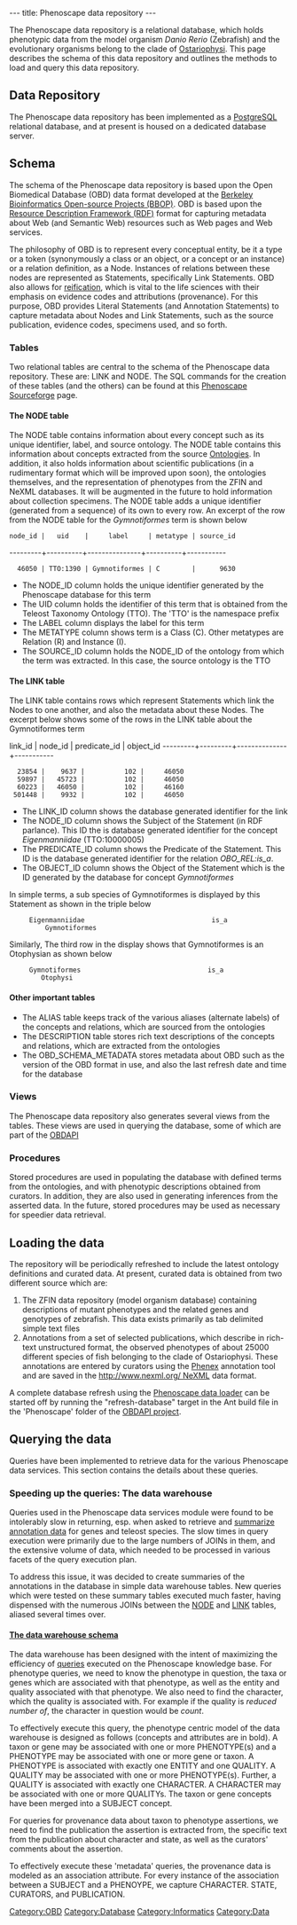 ---
title: Phenoscape data repository
---

The Phenoscape data repository is a relational database, which holds phenotypic data from the model organism ''Danio Rerio'' (Zebrafish) and the evolutionary organisms belong to the clade of [http://tolweb.org/Ostariophysi/15077 Ostariophysi]. This page describes the schema of this data repository and outlines the methods to load and query this data repository.

== Data Repository ==

The Phenoscape data repository has been implemented as a [http://www.postgresql.org/ PostgreSQL] relational database, and at present is housed on a dedicated database server.

== Schema ==

The schema of the Phenoscape data repository is based upon the Open Biomedical Database (OBD) data format developed at the [http://www.berkeleybop.org/ Berkeley Bioinformatics Open-source Projects (BBOP)]. OBD is based upon the [http://www.w3.org/RDF Resource Description Framework (RDF)] format for capturing metadata about Web (and Semantic Web) resources such as Web pages and Web services.

The philosophy of OBD is to represent every conceptual entity, be it a type or a token (synonymously a class or an object, or a concept or an instance) or a relation definition, as a Node. Instances of relations between these nodes are represented as Statements, specifically Link Statements. OBD also allows for [http://en.wikipedia.org/wiki/Reification_(computer_science) reification], which is vital to the life sciences with their emphasis on evidence codes and attributions (provenance). For this purpose, OBD provides Literal Statements (and Annotation Statements) to capture metadata about Nodes and Link Statements, such as the source publication, evidence codes, specimens used, and so forth.

=== Tables ===

Two relational tables are central to the schema of the Phenoscape data repository. These are: LINK and NODE. The SQL commands for the creation of these tables (and the others) can be found at this [http://phenoscape.svn.sourceforge.net/viewvc/phenoscape/trunk/src/Database/sql/obd/obd-core-schema.sql?view=markup Phenoscape Sourceforge] page.

==== The NODE table ====

The NODE table contains information about every concept such as its unique identifier, label, and source ontology. The NODE table contains this information about concepts extracted from the source [[Ontologies]]. In addition, it also holds information about scientific publications (in a rudimentary format which will be improved upon soon), the ontologies themselves, and the representation of phenotypes from the ZFIN and NeXML databases. It will be augmented in the future to hold information about collection specimens. The NODE table adds a unique identifier (generated from a sequence) of its own to every row. An excerpt of the row from the NODE table for the ''Gymnotiformes'' term is shown below

<javascript>

 node_id |   uid    |     label     | metatype | source_id
---------+----------+---------------+----------+-----------
   46050 | TTO:1390 | Gymnotiformes | C        |      9630

</javascript>

* The NODE_ID column holds the unique identifier generated by the Phenoscape database for this term
* The UID column holds the identifier of this term that is obtained from the Teleost Taxonomy Ontology (TTO). The 'TTO' is the namespace prefix
* The LABEL column displays the label for this term
* The METATYPE column shows term is a Class (C). Other metatypes are Relation (R) and Instance (I).
* The SOURCE_ID column holds the NODE_ID of the ontology from which the term was extracted. In this case, the source ontology is the TTO

==== The LINK table ====

The LINK table contains rows which represent Statements which link the Nodes to one another, and also the metadata about these Nodes. The excerpt below shows some of the rows in the LINK table about the Gymnotiformes term

<javascript>

link_id |  node_id | predicate_id | object_id
---------+---------+--------------+-----------
   23854 |    9637 |          102 |     46050
   59897 |   45723 |          102 |     46050
   60223 |   46050 |          102 |     46160
  501448 |    9932 |          102 |     46050

</javascript>

* The LINK_ID column shows the database generated identifier for the link
* The NODE_ID column shows the Subject of the Statement (in RDF parlance). This ID the is database generated identifier for the concept ''Eigenmanniidae'' (TTO:10000005)
* The PREDICATE_ID column shows the Predicate of the Statement. This ID is the database generated identifier for the relation ''OBO_REL:is_a''.
* The OBJECT_ID column shows the Object of the Statement which is the ID generated by the database for concept ''Gymnotiformes''

In simple terms, a sub species of Gymnotiformes is displayed by this Statement as shown in the triple below

<javascript>
      Eigenmanniidae                                is_a                        Gymnotiformes
</javascript>

Similarly, The third row in the display shows that Gymnotiformes is an Otophysian as shown below

<javascript>
      Gymnotiformes                                is_a                        Otophysi
</javascript>

==== Other important tables ====

* The ALIAS table keeps track of the various aliases (alternate labels) of the concepts and relations, which are sourced from the ontologies
* The DESCRIPTION table stores rich text descriptions of the concepts and relations, which are extracted from the ontologies
* The OBD_SCHEMA_METADATA stores metadata about OBD such as the version of the OBD format in use, and also the last refresh date and time for the database

=== Views ===

The Phenoscape data repository also generates several views from the tables. These views are used in querying the database, some of which are part of the [[OBD API Documentation | OBDAPI]]

=== Procedures ===

Stored procedures are used in populating the database with defined terms from the ontologies, and with phenotypic descriptions obtained from curators. In addition, they are also used in generating inferences from the asserted data. In the future, stored procedures may be used as necessary for speedier data retrieval.

== Loading the data ==

The repository will be periodically refreshed to include the latest ontology definitions and curated data. At present, curated data is obtained from two different source which are:
# The ZFIN data repository (model organism database) containing descriptions of mutant phenotypes and the related genes and genotypes of zebrafish. This data exists primarily as tab delimited simple text files
# Annotations from a set of selected publications, which describe in rich-text unstructured format, the observed phenotypes of about 25000 different species of fish belonging to the clade of Ostariophysi. These annotations are entered by curators using the [[Phenex]] annotation tool and are saved in the [[http://www.nexml.org/ NeXML]] data format.

A complete database refresh using the  [[Phenoscape data loader]] can be started off by running the "refresh-database" target in the Ant build file in the 'Phenoscape' folder of the [https://obo.svn.sourceforge.net/svnroot/obo/OBDAPI/trunk OBDAPI project].

== Querying the data ==

Queries have been implemented to retrieve data for the various Phenoscape data services. This section contains the details about these queries.  

===Speeding up the queries: The data warehouse===

Queries used in the Phenoscape data services module were found to be intolerably slow in returning, esp. when asked to retrieve and [[Data_Services#Annotations_summary | summarize annotation data]] for genes and teleost species. The slow times in query execution were primarily due to the large numbers of JOINs in them, and the extensive volume of data, which needed to be processed in various facets of the query execution plan.

To address this issue, it was decided to create summaries of the annotations in the database in simple data warehouse tables. New queries which were tested on these summary tables executed much faster, having dispensed with the numerous JOINs between the [[#The_NODE_table | NODE]] and [[#The_LINK_table | LINK]] tables, aliased several times over.

====[[conceptual_schema | The data warehouse schema ]]====

The data warehouse has been designed with the intent of maximizing the efficiency of [[Queries | queries]] executed on the Phenoscape knowledge base. For phenotype queries, we need to know the phenotype in question, the taxa or genes which are associated with that phenotype, as well as the entity and quality associated with that phenotype. We also need to find the character, which the quality is associated with. For example if the quality is ''reduced number of'', the character in question would be ''count''.

To effectively execute this query, the phenotype centric model of the data warehouse is designed as follows (concepts and attributes are in bold). A taxon or gene may be associated with one or more PHENOTYPE(s) and a PHENOTYPE may be associated with one or more gene or taxon. A PHENOTYPE is associated with exactly one ENTITY and one QUALITY. A QUALITY may be associated with one or more PHENOTYPE(s). Further, a QUALITY is associated with exactly one CHARACTER. A CHARACTER may be associated with one or more QUALITYs. The taxon or gene concepts have been merged into a SUBJECT concept.

For queries for provenance data about taxon to phenotype assertions, we need to find the publication the assertion is extracted from, the specific text from the publication about character and state, as well as the curators' comments about the assertion.

To effectively execute these 'metadata' queries, the provenance data is modeled as an association attribute. For every instance of the association between a SUBJECT and a PHENOYPE, we capture CHARACTER. STATE, CURATORS, and PUBLICATION.

[[Category:OBD]]
[[Category:Database]]
[[Category:Informatics]]
[[Category:Data]]